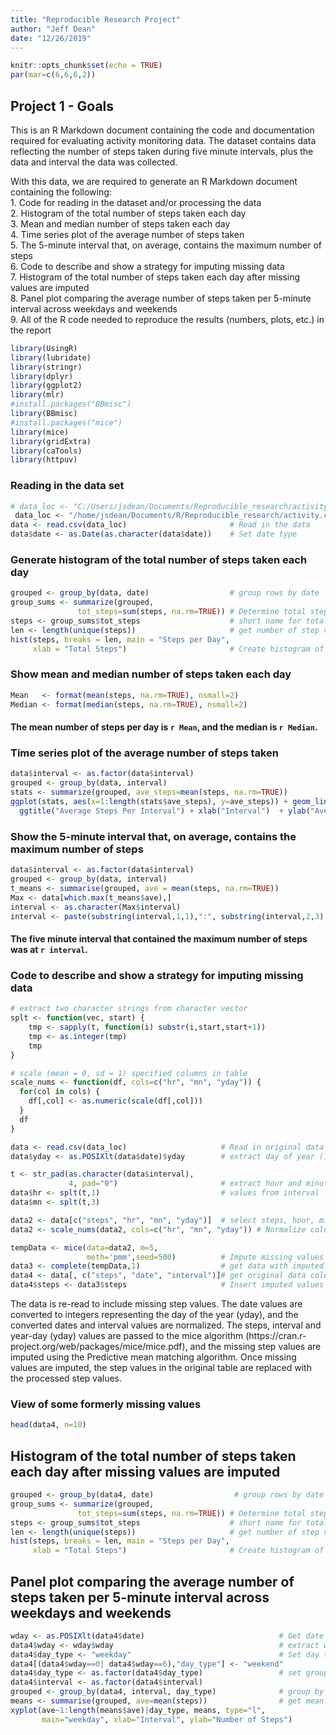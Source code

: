 ```yaml
---
title: "Reproducible Research Project"
author: "Jeff Dean"
date: "12/26/2019"
---
```


```r
knitr::opts_chunk$set(echo = TRUE)
par(mar=c(6,6,6,2))
```

## Project 1 - Goals

This is an R Markdown document containing the code and documentation required for evaluating activity monitoring data.  The dataset contains data reflecting the number of steps taken during five minute intervals, plus the data and interval the data was collected. 

With this data, we are required to generate an R Markdown document containing the following:  
1. Code for reading in the dataset and/or processing the data  
2. Histogram of the total number of steps taken each day  
3. Mean and median number of steps taken each day  
4. Time series plot of the average number of steps taken  
5. The 5-minute interval that, on average, contains the maximum number of steps  
6. Code to describe and show a strategy for imputing missing data  
7. Histogram of the total number of steps taken each day after missing values are imputed  
8. Panel plot comparing the average number of steps taken per 5-minute interval across weekdays and weekends  
9. All of the R code needed to reproduce the results (numbers, plots, etc.) in the report  

```r
library(UsingR)
library(lubridate)
library(stringr)
library(dplyr)
library(ggplot2)
library(mlr)
#install.packages("BBmisc")
library(BBmisc)
#install.packages("mice")
library(mice)
library(gridExtra)
library(caTools)
library(httpuv)
```

### Reading in the data set
```r
# data_loc <- "C:/Users/jsdean/Documents/Reproducible_research/activity.csv"
 data_loc <- "/home/jsdean/Documents/R/Reproducible_research/activity.csv"
data <- read.csv(data_loc)                       # Read in the data
data$date <- as.Date(as.character(data$date))    # Set date type
```
  
### Generate histogram of the total number of steps taken each day
```r
grouped <- group_by(data, date)                  # group rows by date
group_sums <- summarize(grouped, 
               tot_steps=sum(steps, na.rm=TRUE)) # Determine total steps per day
steps <- group_sums$tot_steps                    # short name for total steps
len <- length(unique(steps))                     # get number of step values     
hist(steps, breaks = len, main = "Steps per Day", 
     xlab = "Total Steps")                       # Create histogram of step values
```

### Show mean and median number of steps taken each day
```r
Mean   <- format(mean(steps, na.rm=TRUE), nsmall=2)
Median <- format(median(steps, na.rm=TRUE), nsmall=2)
```
#### The mean number of steps per day is `r Mean`, and the median is `r Median`.

###  Time series plot of the average number of steps taken 
```r
data$interval <- as.factor(data$interval)
grouped <- group_by(data, interval)
stats <- summarize(grouped, ave_steps=mean(steps, na.rm=TRUE))
ggplot(stats, aes(x=1:length(stats$ave_steps), y=ave_steps)) + geom_line() + 
  ggtitle("Average Steps Per Interval") + xlab("Interval")  + ylab("Average Steps")
```
    

### Show the 5-minute interval that, on average, contains the maximum number of steps 

```r
data$interval <- as.factor(data$interval)
grouped <- group_by(data, interval)
t_means <- summarise(grouped, ave = mean(steps, na.rm=TRUE))
Max <- data[which.max(t_means$ave),]
interval <- as.character(Max$interval)
interval <- paste(substring(interval,1,1),":", substring(interval,2,3), sep="")

```

#### The five minute interval that contained the maximum number of steps was at `r interval`.

### Code to describe and show a strategy for imputing missing data 
```r
# extract two character strings from character vector
splt <- function(vec, start) {
    tmp <- sapply(t, function(i) substr(i,start,start+1))
    tmp <- as.integer(tmp)
    tmp
}

# scale (mean = 0, sd = 1) specified columns in table
scale_nums <- function(df, cols=c("hr", "mn", "yday")) {
  for(col in cols) {
    df[,col] <- as.numeric(scale(df[,col]))
  }
  df
}

data <- read.csv(data_loc)                     # Read in original data
data$yday <- as.POSIXlt(data$date)$yday        # extract day of year (1:365) value

t <- str_pad(as.character(data$interval), 
             4, pad="0")                       # extract hour and minute
data$hr <- splt(t,1)                           # values from interval
data$mn <- splt(t,3)

data2 <- data[c("steps", "hr", "mn", "yday")]  # select steps, hour, minute & year-day
data2 <- scale_nums(data2, cols=c("hr", "mn", "yday")) # Normalize columns

tempData <- mice(data=data2, m=5, 
                 meth='pmm',seed=500)          # Impute missing values
data3 <- complete(tempData,1)                  # get data with imputed values   
data4 <- data[, c("steps", "date", "interval")]# get original data columns
data4$steps <- data3$steps                     # Insert imputed values into data   
```
The data is re-read to include missing step values.  The date values are converted to integers representing the day of the year (yday), and the converted dates and interval values are normalized.  The steps, interval and year-day (yday) values are passed to the mice algorithm (https://cran.r-project.org/web/packages/mice/mice.pdf), and the missing step values are imputed using the Predictive mean matching algorithm. Once missing values are imputed, the step values in the original table are replaced with the processed step values.

### View of some formerly missing values
```r
head(data4, n=10)
```

## Histogram of the total number of steps taken each day after missing values are imputed  
```r
grouped <- group_by(data4, date)                  # group rows by date
group_sums <- summarize(grouped, 
               tot_steps=sum(steps, na.rm=TRUE)) # Determine total steps per day
steps <- group_sums$tot_steps                    # short name for total steps
len <- length(unique(steps))                     # get number of step values     
hist(steps, breaks = len, main = "Steps per Day", 
     xlab = "Total Steps")                       # Create histogram of step values
```


## Panel plot comparing the average number of steps taken per 5-minute interval across weekdays and weekends  
```r
wday <- as.POSIXlt(data4$date)                              # Get date value
data4$wday <- wday$wday                                     # extract weekday value
data4$day_type <- "weekday"                                 # Set day type
data4[(data4$wday==0| data4$wday==6),"day_type"] <- "weekend"
data4$day_type <- as.factor(data4$day_type)                 # set grouping factors
data4$interval <- as.factor(data4$interval)
grouped <- group_by(data4, interval, day_type)              # group by interval and day_type
means <- summarise(grouped, ave=mean(steps))                # get mean for each interval and day type
xyplot(ave~1:length(means$ave)|day_type, means, type="l", 
       main="weekday", xlab="Interval", ylab="Number of Steps")
```


